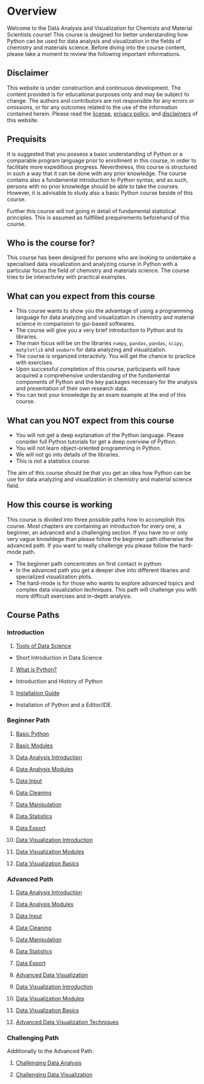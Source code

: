 # Overview

Welcome to the Data Analysis and Visualization for Chemists and Material Scientists course! This course is designed for better understanding how Python can be used for data analysis and visualization in the fields of chemistry and materials science. Before diving into the course content, please take a moment to review the following important informations.

::::{.callout-caution}
## Disclaimer
This website is under construction and continuous development. The content provided is for educational purposes only and may be subject to change. The authors and contributors are not responsible for any errors or omissions, or for any outcomes related to the use of the information contained herein.
Please read the [license](informations/license.qmd), [privacy policy](informations/privacy.qmd), and [disclaimers](informations/disclaimer.qmd) of this website.

:::

:::{.callout-warning}
## Prequisits
It is suggested that you possess a basic understanding of Python or a comparable program language prior to enrollment in this course, in order to facilitate more expeditious progress. Nevertheless, this course is structured in such a way that it can be done with any prior knowledge. The course contains also a fundamental introduction to Python syntax, and as such, persons with no prior knowledge should be able to take the courses. However, it is advisable to study also a basic Python course beside of this course.

Further this course will not going in detail of fundamental statistical principles. This is assumed as fullfilled prequirements beforehand of this course.
:::

## Who is the course for? {.unnumbereds}

This course has been designed for persons who are looking to undertake a specialised data visualization and analyzing course in Python with a particular focus the field of chemistry and materials science. The course tries to be interactivley with practical examples.

## What can you expect from this course {.unnumbered}

- This course wants to show you the advantage of using a programming language for data analyzing and visualization in chemistry and material science in comparision to gui-based softwares.
- The course will give you a very brief introduction to Python and its libraries.
- The main focus will be on the libraries `numpy`, `pandas`, `pandas`, `scipy`, `matplotlib` and `seaborn` for data analyzing and visualization.
- The course is organized interactivly. You will get the chance to practice with exercises.
- Upon successful completion of this course, participants will have acquired a comprehensive understanding of the fundamental components of Python and the key packages necessary for the analysis and presentation of their own research data.
- You can test your knowledge by an exam example at the end of this course.

## What can you NOT expect from this course {.unnumbered}
- You will not get a deep explanation of the Python language. Please consider full Python tutorials for get a deep overview of Python.
- You will not learn object-oriented programming in Python.
- We will not go into details of the libraries.
- This is not a statistics course. 

The aim of this course should be that you get an idea how Python can be use for data analyzing and visualization in chemistry and material science field. 


## How this course is working
This course is divided into three possible paths how to accomplish this course.
Most chapters are containing an introduction for every one, a beginner, an advanced and a challenging section.
If you have no or only very vague knowldege than please follow the beginner path otherwise the advanced path. 
If you want to really challenge you please follow the hard-mode path.

- The beginner path concentrates on first contact in python.
- In the advanced path you get a deeper dive into different libaries and specialized visualization plots.
- The hard-mode is for those who wants to explore advanced topics and complex data visualization techniques. This path will challenge you with more difficult exercises and in-depth analysis.

## Course Paths

### Introduction

1. [Tools of Data Science](chapters/Introduction/ToolsOfDataScience.ipynb)
- Short Introduction in Data Science
2. [What is Python?](chapters/Introduction/WhatIsPython.ipynb)
- Introduction and History of Python
3. [Installation Guide](chapters/Introduction/InstallationGuide.ipynb)
 - Installation of Python and a Editor/IDE.

### Beginner Path

1. [Basic Python](chapters/Basics/Basics.ipynb)

2. [Basic Modules](chapters/Basics/BasicsModules.ipynb)

6. [Data Analysis Introduction](chapters/DataAnalysis/DataAnalysis.ipynb)

7. [Data Analysis Modules](chapters/DataAnalysis/DataAnalysisModules.ipynb)

8. [Data Input](chapters/DataAnalysis/DataInput.ipynb)

9. [Data Cleaning](chapters/DataAnalysis/DataCleaning.ipynb)

10. [Data Manipulation](chapters/DataAnalysis/DataManipulation.ipynb)

11. [Data Statistics](chapters/DataAnalysis/DataStatistics.ipynb)

12. [Data Export](chapter/DataAnalysis/DataExport.ipynb)

13. [Data Visualization Introduction](chapters/DataVisualization/DataVisualization.ipynb)

14. [Data Visualization Modules](chapters/DataVisualization/DataVisualizationModules.ipynb)

15. [Data Visualization Basics](chapters/DataVisualization/DataVisualizationBasics.ipynb)

### Advanced Path
1. [Data Analysis Introduction](chapters/DataAnalysis/DataAnalysis.ipynb)

2. [Data Analysis Modules](chapters/DataAnalysis/DataAnalysisModules.ipynb)

3. [Data Input](chapters/DataAnalysis/DataInput.ipynb)

4. [Data Cleaning](chapters/DataAnalysis/DataCleaning.ipynb)

5. [Data Manipulation](chapters/DataAnalysis/DataManipulation.ipynb)

6. [Data Statistics](chapters/DataAnalysis/DataStatistics.ipynb)

7. [Data Export](chapter/DataAnalysis/DataExport.ipynb)

9. [Advanced Data Visualization](chapters/Advanced/DataAnalysisAdvancedTechniques.ipynb)

10. [Data Visualization Introduction](chapters/DataVisualization/DataVisualization.ipynb)

11. [Data Visualization Modules](chapters/DataVisualization/DataVisualizationModules.ipynb)

12. [Data Visualization Basics](chapters/DataVisualization/DataVisualizationBasicTechniques.ipynb)

13. [Advanced Data Visualization Techniques](chapters/Advanced/DataAnalysisAdvancedTechniques.ipynb)

### Challenging Path
Additionally to the Advanced Path:

1. [Challenging Data Analysis](chapters/Challenging/DataAnalysisComplexTechniques.ipynb)

2. [Challenging Data Visualization](chapters/Challenging/DataVisualizationComplexTechniques.ipynb)


